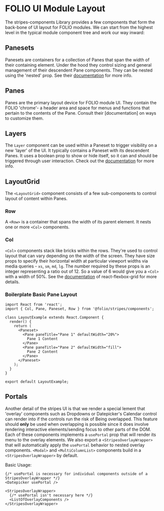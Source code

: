 
<Meta title="UI Layout" />

# FOLIO UI Module Layout
The stripes-components Library provides a few components that form the back-bone of UI layout for FOLIO modules.
We can start from the highest level in the typical module component tree and work our way inward:
## Panesets
Panesets are containers for a collection of Panes that span the width of their containing element. Under the hood they control sizing and general management of their descendent Pane components. They can be nested using the 'nested' prop. See their [documentation](../lib/Paneset/readme.md) for more info.
## Panes
Panes are the primary layout device for FOLIO module UI. They contain the FOLIO 'chrome'- a header area and space for menus and functions that pertain to the contents of the Pane. Consult their [documentation] on ways to customize them.
## Layers
The `Layer` component can be used within a Paneset to trigger visibility on a new 'layer' of the UI. It typically contains a Paneset with its descendent Panes. It uses a boolean prop to show or hide itself, so it can and should be triggered through user interaction. Check out the [documentation](https://github.com/folio-org/stripes-components/blob/master/lib/Layer/readme.md) for more info.
## LayoutGrid
The `<LayoutGrid>` component consists of a few sub-components to control layout of content within Panes.
### Row
A `<Row>` is a container that spans the width of its parent element. It nests one or more `<Col>` components.
### Col
`<Col>` components stack like bricks within the rows. They're used to control layout that can vary depending on the width of the screen. They have size props to specify their horizontal width at particular viewport widths via media queries - `xs`, `sm`, `md`, `lg`. The number required by these props is an integer representing a ratio out of 12. So a value of 6 would give you a `<Col>` with a width of 50%. See the [documentation](https://github.com/roylee0704/react-flexbox-grid/blob/master/README.md#usage) of react-flexbox-grid for more details.

### Boilerplate Basic Pane Layout

```
import React from 'react';
import { Col, Pane, Paneset, Row } from '@folio/stripes/components';

class LayoutExample extends React.Component {
  render() {
    return (
      <Paneset>
        <Pane paneTitle="Pane 1" defaultWidth="20%">
          Pane 1 Content
        </Pane>
        <Pane paneTitle="Pane 2" defaultWidth="fill">
          Pane 2 Content
        </Pane>
      </Paneset>
    );
  }
}

export default LayoutExample;

```

## Portals

Another detail of the stripes UI is that we render a special lement that 'overlay' components such as Dropdowns or Datepicker's Calendar control can render into if the controls run the risk of
Being overlapped. This feature should **only** be used when overlapping is possible since it does involve rendering interactive elements/sending focus to other parts of the DOM.
Each of these components implements a `usePortal` prop that will render its menu to the overlay elements. We also export a `<StripesOverlayWrapper>` that will automatically apply
the `usePortal` behavior to nested overlay components. `<Modal>` and `<MultiColumnList>` components build in a `<StripesOverlayWrapper>` by default.

Basic Usage:

```
{/* usePortal is necessary for individual components outside of a StripesOverlayWrapper */}
<Datepicker usePortal />

<StripesOverlayWrapper>
  {/* usePortal isn't necessary here */}
  <ListOfOverlayComponents />
</StripesOverlayWrapper>
```
